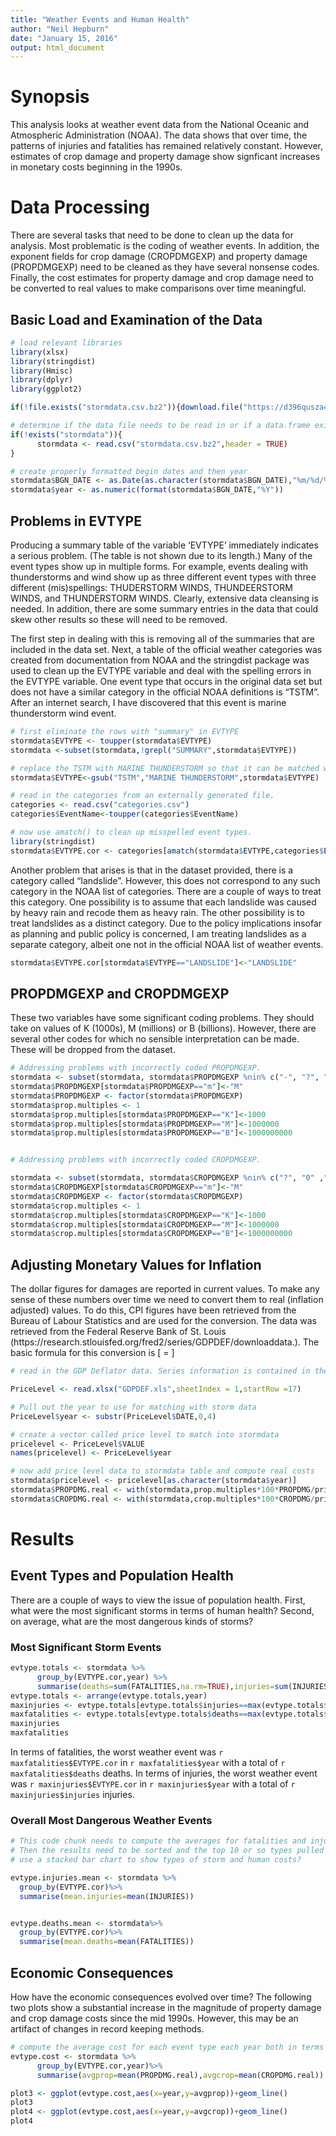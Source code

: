 ```yaml
---
title: "Weather Events and Human Health"
author: "Neil Hepburn"
date: "January 15, 2016"
output: html_document
---
```



# Synopsis

This analysis looks at weather event data from the National Oceanic and Atmospheric Administration (NOAA). The data shows that over time, the patterns of injuries and fatalities has remained relatively constant. However, estimates of crop damage and property damage show signficant increases in monetary costs beginning in the 1990s.

# Data Processing

There are several tasks that need to be done to clean up the data for analysis. Most problematic is the coding of weather events. In addition, the exponent fields for crop damage (CROPDMGEXP) and property damage (PROPDMGEXP) need to be cleaned as they have several nonsense codes. Finally, the cost estimates for property damage and crop damage need to be converted to real values to make comparisons over time meaningful.

## Basic Load and Examination of the Data

```r
# load relevant libraries
library(xlsx)
library(stringdist)
library(Hmisc)
library(dplyr)
library(ggplot2)

```


```r

if(!file.exists("stormdata.csv.bz2")){download.file("https://d396qusza40orc.cloudfront.net/repdata%2Fdata%2FStormData.csv.bz2","stormdata.csv.bz2")}

# determine if the data file needs to be read in or if a data.frame exists within the workspace already.
if(!exists("stormdata")){
      stormdata <- read.csv("stormdata.csv.bz2",header = TRUE)
}

# create properly formatted begin dates and then year
stormdata$BGN_DATE <- as.Date(as.character(stormdata$BGN_DATE),"%m/%d/%Y")
stormdata$year <- as.numeric(format(stormdata$BGN_DATE,"%Y"))


```



## Problems in EVTYPE

Producing a summary table of the variable 'EVTYPE' immediately indicates a serious problem. (The table is not shown due to its length.) Many of the event types show up in multiple forms. For example, events dealing with thunderstorms and wind show up as three different event types with three different (mis)spellings: THUDERSTORM WINDS, THUNDEERSTORM WINDS, and THUNDERSTORM WINDS. Clearly, extensive data cleansing is needed. In addition, there are some summary entries in the data that could skew other results so these will need to be removed.

The first step in dealing with this is removing all of the summaries that are included in the data set. Next, a table of the official weather categories was created from documentation from NOAA and the stringdist package was used to clean up the EVTYPE variable and deal with the spelling errors in the EVTYPE variable. One event type that occurs in the original data set but does not have a similar category in the official NOAA definitions is "TSTM". After an internet search, I have discovered that this event is marine thunderstorm wind event.

```r

# first eliminate the rows with "summary" in EVTYPE
stormdata$EVTYPE <- toupper(stormdata$EVTYPE)
stormdata <-subset(stormdata,!grepl("SUMMARY",stormdata$EVTYPE))

# replace the TSTM with MARINE THUNDERSTORM so that it can be matched with amatch()
stormdata$EVTYPE<-gsub("TSTM","MARINE THUNDERSTORM",stormdata$EVTYPE)

# read in the categories from an externally generated file.
categories <- read.csv("categories.csv")
categories$EventName<-toupper(categories$EventName)

# now use amatch() to clean up misspelled event types.
library(stringdist)
stormdata$EVTYPE.cor <- categories[amatch(stormdata$EVTYPE,categories$EventName,method="soundex",maxDist = 120),"EventName"]
```

Another problem that arises is that in the dataset provided, there is a category called "landslide". However, this does not correspond to any such category in the NOAA list of categories. There are a couple of ways to treat this category. One possibility is to assume that each landslide was caused by heavy rain and recode them as heavy rain. The other possibility is to treat landslides as a distinct category. Due to the policy implications insofar as planning and public policy is concerned, I am treating landslides as a separate category, albeit one not in the official NOAA list of weather events.

```r
stormdata$EVTYPE.cor[stormdata$EVTYPE=="LANDSLIDE"]<-"LANDSLIDE"
```

## PROPDMGEXP and CROPDMGEXP

These two variables have some significant coding problems. They should take on values of K (1000s), M (millions) or B (billions). However, there are several other codes for which no sensible interpretation can be made. These will be dropped from the dataset.
```r

# Addressing problems with incorrectly coded PROPDMGEXP. 
stormdata <- subset(stormdata, stormdata$PROPDMGEXP %nin% c("-", "?", "+", "0" ,"1" ,"2" ,"3", "4" ,"5", "6" ,"7", "8","h","H"))
stormdata$PROPDMGEXP[stormdata$PROPDMGEXP=="m"]<-"M"
stormdata$PROPDMGEXP <- factor(stormdata$PROPDMGEXP)
stormdata$prop.multiples <- 1
stormdata$prop.multiples[stormdata$PROPDMGEXP=="K"]<-1000
stormdata$prop.multiples[stormdata$PROPDMGEXP=="M"]<-1000000
stormdata$prop.multiples[stormdata$PROPDMGEXP=="B"]<-1000000000


# Addressing problems with incorrectly coded CROPDMGEXP. 

stormdata <- subset(stormdata, stormdata$CROPDMGEXP %nin% c("?", "0" ,"2"))
stormdata$CROPDMGEXP[stormdata$CROPDMGEXP=="m"]<-"M"
stormdata$CROPDMGEXP <- factor(stormdata$CROPDMGEXP)
stormdata$crop.multiples <- 1
stormdata$crop.multiples[stormdata$CROPDMGEXP=="K"]<-1000
stormdata$crop.multiples[stormdata$CROPDMGEXP=="M"]<-1000000
stormdata$crop.multiples[stormdata$CROPDMGEXP=="B"]<-1000000000
```

## Adjusting Monetary Values for Inflation

The dollar figures for damages are reported in current values. To make any sense of these numbers over time we need to convert them to real (inflation adjusted) values. To do this, CPI figures have been retrieved from the Bureau of Labour Statistics and are used for the conversion. The data was retrieved from the Federal Reserve Bank of St. Louis (https://research.stlouisfed.org/fred2/series/GDPDEF/downloaddata.). The basic formula for this conversion is 
\[
\text{Real Value}=\frac{\text{Nominal Value}}{\text{Price Level}}\times 100
\]
```r
# read in the GDP Deflator data. Series information is contained in the first 16 rows of the spreadsheet

PriceLevel <- read.xlsx("GDPDEF.xls",sheetIndex = 1,startRow =17)

# Pull out the year to use for matching with storm data
PriceLevel$year <- substr(PriceLevel$DATE,0,4)

# create a vector called price level to match into stormdata
pricelevel <- PriceLevel$VALUE
names(pricelevel) <- PriceLevel$year

# now add price level data to stormdata table and compute real costs
stormdata$pricelevel <- pricelevel[as.character(stormdata$year)]
stormdata$PROPDMG.real <- with(stormdata,prop.multiples*100*PROPDMG/pricelevel)
stormdata$CROPDMG.real <- with(stormdata,crop.multiples*100*CROPDMG/pricelevel)
```

# Results

## Event Types and Population Health 
There are a couple of ways to view the issue of population health. First, what were the most significant storms in terms of human health? Second, on average, what are the most dangerous kinds of storms?

### Most Significant Storm Events

```r
evtype.totals <- stormdata %>%
      group_by(EVTYPE.cor,year) %>%
      summarise(deaths=sum(FATALITIES,na.rm=TRUE),injuries=sum(INJURIES,na.rm=TRUE))
evtype.totals <- arrange(evtype.totals,year)
maxinjuries <- evtype.totals[evtype.totals$injuries==max(evtype.totals$injuries),c("EVTYPE.cor","year","injuries")]
maxfatalities <- evtype.totals[evtype.totals$deaths==max(evtype.totals$deaths),c("EVTYPE.cor","year","deaths")]
maxinjuries
maxfatalities
```
In terms of fatalities, the worst weather event was `r maxfatalities$EVTYPE.cor` in `r maxfatalities$year` with a total of `r maxfatalities$deaths` deaths. In terms of injuries, the worst weather event was `r maxinjuries$EVTYPE.cor` in `r maxinjuries$year` with a total of `r maxinjuries$injuries` injuries.

### Overall Most Dangerous Weather Events

```r
# This code chunk needs to compute the averages for fatalities and injuries by storm event type. 
# Then the results need to be sorted and the top 10 or so types pulled out for graphing
# use a stacked bar chart to show types of storm and human costs?

evtype.injuries.mean <- stormdata %>%
  group_by(EVTYPE.cor)%>%
  summarise(mean.injuries=mean(INJURIES))


evtype.deaths.mean <- stormdata%>%
  group_by(EVTYPE.cor)%>%
  summarise(mean.deaths=mean(FATALITIES))

```


## Economic Consequences

How have the economic consequences evolved over time?  The following two plots show a substantial increase in the magnitude of property damage and crop damage costs since the mid 1990s. However, this may be an artifact of changes in record keeping methods.
```r
# compute the average cost for each event type each year both in terms of crop damage and also in terms of property damage
evtype.cost <- stormdata %>%
      group_by(EVTYPE.cor,year)%>%
      summarise(avgprop=mean(PROPDMG.real),avgcrop=mean(CROPDMG.real))

```

```r
plot3 <- ggplot(evtype.cost,aes(x=year,y=avgprop))+geom_line()
plot3
plot4 <- ggplot(evtype.cost,aes(x=year,y=avgcrop))+geom_line()
plot4

```


